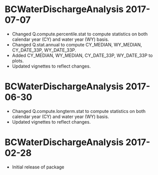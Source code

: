# BCWaterDischargeAnalysis 2017-07-07

- Changed Q.compute.percentile.stat to compute statistics on both calendar year (CY) and water year (WY) basis.
- Changed Q.stat.annual to compute CY_MEDIAN, WY_MEDIAN, CY_DATE_33P, WY_DATE_33P. 
- Added CY_MEDIAN, WY_MEDIAN, CY_DATE_33P, WY_DATE_33P to plots.
- Updated vignettes to reflect changes.

# BCWaterDischargeAnalysis 2017-06-30

- Changed Q.compute.longterm.stat to compute statistics on both calendar year (CY) and water year (WY) basis.
- Updated vignettes to reflect changes.

# BCWaterDischargeAnalysis 2017-02-28

- Initial release of package
